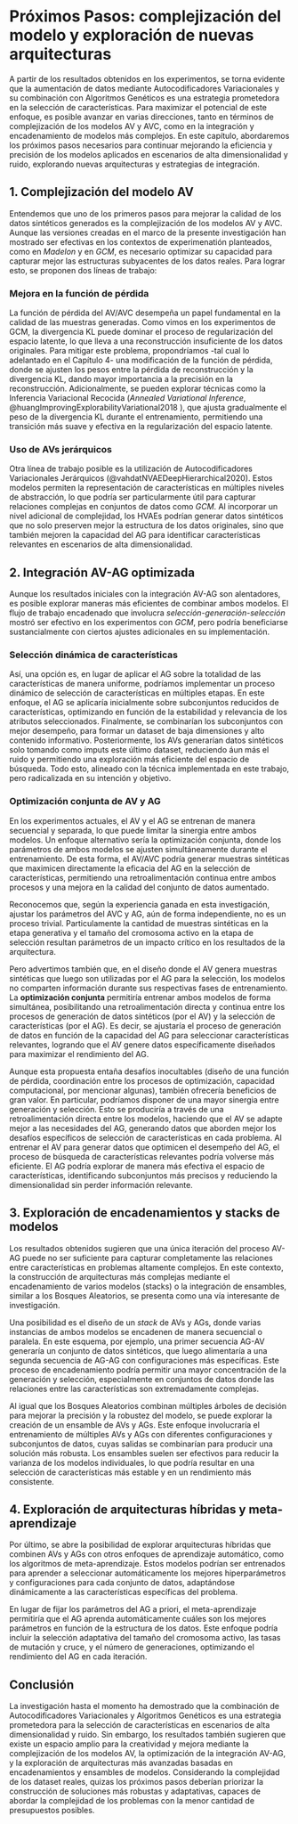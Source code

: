 # Próximos Pasos: complejización del modelo y exploración de nuevas arquitecturas {#sec-Capitulo5}

A partir de los resultados obtenidos en los experimentos, se torna evidente que la aumentación de datos mediante Autocodificadores Variacionales y su combinación con Algoritmos Genéticos es una estrategia prometedora en la selección de características. Para maximizar el potencial de este enfoque, es posible avanzar en varias direcciones, tanto en términos de complejización de los modelos AV y AVC, como en la integración y encadenamiento de modelos más complejos. En este capítulo, abordaremos los próximos pasos necesarios para continuar mejorando la eficiencia y precisión de los modelos aplicados en escenarios de alta dimensionalidad y ruido, explorando nuevas arquitecturas y estrategias de integración.

## 1. Complejización del modelo AV

Entendemos que uno de los primeros pasos para mejorar la calidad de los datos sintéticos generados es la complejización de los modelos AV y AVC. Aunque las versiones creadas en el marco de la presente investigación han mostrado ser efectivas en los contextos de experimenatión planteados, como en *Madelon* y en *GCM*, es necesario optimizar su capacidad para capturar mejor las estructuras subyacentes de los datos reales. Para lograr esto, se proponen dos líneas de trabajo:

### Mejora en la función de pérdida

La función de pérdida del AV/AVC desempeña un papel fundamental en la calidad de las muestras generadas. Como vimos en los experimentos de GCM, la divergencia KL puede dominar el proceso de regularización del espacio latente, lo que lleva a una reconstrucción insuficiente de los datos originales. Para mitigar este problema, propondríamos -tal cual lo adelantado en el Capítulo 4- una modificación de la función de pérdida, donde se ajusten los pesos entre la pérdida de reconstrucción y la divergencia KL, dando mayor importancia a la precisión en la reconstrucción. Adicionalmente, se pueden explorar técnicas como la Inferencia Variacional Recocida (*Annealed Variational Inference*, @huangImprovingExplorabilityVariational2018 ), que ajusta gradualmente el peso de la divergencia KL durante el entrenamiento, permitiendo una transición más suave y efectiva en la regularización del espacio latente.

### Uso de AVs jerárquicos

Otra línea de trabajo posible es la utilización de Autocodificadores Variacionales Jerárquicos (@vahdatNVAEDeepHierarchical2020). Estos modelos permiten la representación de características en múltiples niveles de abstracción, lo que podría ser particularmente útil para capturar relaciones complejas en conjuntos de datos como *GCM*. Al incorporar un nivel adicional de complejidad, los HVAEs podrían generar datos sintéticos que no solo preserven mejor la estructura de los datos originales, sino que también mejoren la capacidad del AG para identificar características relevantes en escenarios de alta dimensionalidad.

## 2. Integración AV-AG optimizada

Aunque los resultados iniciales con la integración AV-AG son alentadores, es posible explorar maneras más eficientes de combinar ambos modelos. El flujo de trabajo encadenado que involucra *selección-generación-selección* mostró ser efectivo en los experimentos con *GCM*, pero podría beneficiarse sustancialmente con ciertos ajustes adicionales en su implementación.

### Selección dinámica de características

Así, una opción es, en lugar de aplicar el AG sobre la totalidad de las características de manera uniforme, podríamos implementar un proceso dinámico de selección de características en múltiples etapas. En este enfoque, el AG se aplicaría inicialmente sobre subconjuntos reducidos de características, optimizando en función de la estabilidad y relevancia de los atributos seleccionados. Finalmente, se combinarían los subconjuntos con mejor desempeño, para formar un dataset de baja dimensiones y alto contenido informativo. Posteriormente, los AVs generarían datos sintéticos solo tomando como imputs este último dataset, reduciendo áun más el ruido y permitiendo una exploración más eficiente del espacio de búsqueda. Todo esto, alineado con la técnica implementada en este trabajo, pero radicalizada en su intención y objetivo.

### Optimización conjunta de AV y AG

En los experimentos actuales, el AV y el AG se entrenan de manera secuencial y separada, lo que puede limitar la sinergia entre ambos modelos. Un enfoque alternativo sería la optimización conjunta, donde los parámetros de ambos modelos se ajusten simultáneamente durante el entrenamiento. De esta forma, el AV/AVC podría generar muestras sintéticas que maximicen directamente la eficacia del AG en la selección de características, permitiendo una retroalimentación continua entre ambos procesos y una mejora en la calidad del conjunto de datos aumentado.

Reconocemos que, según la experiencia ganada en esta investigación, ajustar los parámetros del AVC y AG, aún de forma independiente, no es un proceso trivial. Particulamente la cantidad de muestras sintéticas en la etapa generativa y el tamaño del cromosoma activo en la etapa de selección resultan parámetros de un impacto crítico en los resultados de la arquitectura. 

Pero advertimos también que, en el diseño donde el AV genera muestras sintéticas que luego son utilizadas por el AG para la selección, los modelos no comparten información durante sus respectivas fases de entrenamiento. La **optimización conjunta** permitiría entrenar ambos modelos de forma simultánea, posibilitando una retroalimentación directa y continua entre los procesos de generación de datos sintéticos (por el AV) y la selección de características (por el AG). Es decir, se ajustaría el proceso de generación de datos en función de la capacidad del AG para seleccionar características relevantes, logrando que el AV genere datos específicamente diseñados para maximizar el rendimiento del AG.

Aunque esta propuesta entaña desafíos inocultables (diseño de una función de pérdida, coordinación entre los procesos de optimización, capacidad computacional, por mencionar algunas), también ofrecería beneficios de gran valor. En particular, podríamos disponer de una mayor sinergia entre generación y selección. Esto se produciría a través de una retroalimentación directa entre los modelos, haciendo que el AV se adapte mejor a las necesidades del AG, generando datos que aborden mejor los desafíos específicos de selección de características en cada problema. Al entrenar el AV para generar datos que optimicen el desempeño del AG, el proceso de búsqueda de características relevantes podría volverse más eficiente. El AG podría explorar de manera más efectiva el espacio de características, identificando subconjuntos más precisos y reduciendo la dimensionalidad sin perder información relevante.

## 3. Exploración de encadenamientos y stacks de modelos

Los resultados obtenidos sugieren que una única iteración del proceso AV-AG puede no ser suficiente para capturar completamente las relaciones entre características en problemas altamente complejos. En este contexto, la construcción de arquitecturas más complejas mediante el encadenamiento de varios modelos (stacks) o la integración de ensambles, similar a los Bosques Aleatorios, se presenta como una vía interesante de investigación.

Una posibilidad es el diseño de un *stack* de AVs y AGs, donde varias instancias de ambos modelos se encadenen de manera secuencial o paralela. En este esquema, por ejemplo, una primer secuencia AG-AV generaría un conjunto de datos sintéticos, que luego alimentaría a una segunda secuencia de AG-AG con configuraciones más específicas. Este proceso de encadenamiento podría permitir una mayor concentración de la generación y selección, especialmente en conjuntos de datos donde las relaciones entre las características son extremadamente complejas.

Al igual que los Bosques Aleatorios combinan múltiples árboles de decisión para mejorar la precisión y la robustez del modelo, se puede explorar la creación de un ensamble de AVs y AGs. Este enfoque involucraría el entrenamiento de múltiples AVs y AGs con diferentes configuraciones y subconjuntos de datos, cuyas salidas se combinarían para producir una solución más robusta. Los ensambles suelen ser efectivos para reducir la varianza de los modelos individuales, lo que podría resultar en una selección de características más estable y en un rendimiento más consistente.

## 4. Exploración de arquitecturas híbridas y meta-aprendizaje

Por último, se abre la posibilidad de explorar arquitecturas híbridas que combinen AVs y AGs con otros enfoques de aprendizaje automático, como los algoritmos de meta-aprendizaje. Estos modelos podrían ser entrenados para aprender a seleccionar automáticamente los mejores hiperparámetros y configuraciones para cada conjunto de datos, adaptándose dinámicamente a las características específicas del problema.

En lugar de fijar los parámetros del AG a priori, el meta-aprendizaje permitiría que el AG aprenda automáticamente cuáles son los mejores parámetros en función de la estructura de los datos. Este enfoque podría incluir la selección adaptativa del tamaño del cromosoma activo, las tasas de mutación y cruce, y el número de generaciones, optimizando el rendimiento del AG en cada iteración.

## Conclusión

La investigación hasta el momento ha demostrado que la combinación de Autocodificadores Variacionales y Algoritmos Genéticos es una estrategia prometedora para la selección de características en escenarios de alta dimensionalidad y ruido. Sin embargo, los resultados también sugieren que existe un espacio amplio para la creatividad y mejora mediante la complejización de los modelos AV, la optimización de la integración AV-AG, y la exploración de arquitecturas más avanzadas basadas en encadenamientos y ensambles de modelos. Considerando la complejidad de los dataset reales, quizas los próximos pasos deberían priorizar la construcción de soluciones más robustas y adaptativas, capaces de abordar la complejidad de los problemas con la menor cantidad de presupuestos posibles.  